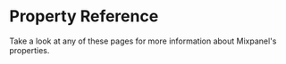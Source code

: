 
# Property Reference

Take a look at any of these pages for more information about Mixpanel's properties.

<Cards>
  <Cards.Card icon title="Types of Properties" href="/docs/data-structure/property-reference/properties" />
  <Cards.Card icon title="Supported Data Types" href="/docs/data-structure/property-reference/data-type" />
  <Cards.Card icon title="Default Properties" href="/docs/data-structure/property-reference/default-properties" />
  <Cards.Card icon title="Reserved Properties" href="/docs/data-structure/property-reference/reserved-properties" />
</Cards>
